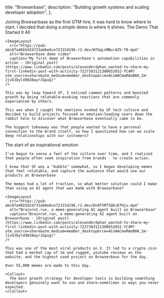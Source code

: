 
  title: "Browserbase",
  description: "Building growth systems and scaling developer adoption",
};

<ProjectTemplate>
  <Lead>
    Joining Browserbase as the first GTM hire, it was hard to know where to start. I decided that doing a simple demo is where it shines.
  </Lead>

  <ContentSection>
    <SectionHeading>The Demo That Started It All</SectionHeading>

    <ImageLayout
      src="https://pub-abc07a46b5d24733ab6e6ce723154196.r2.dev/W7GqLnMBurAZV-T0.mp4"
      alt="Browserbase demo video"
      caption="My first demo of Browserbase's automation capabilities in action - [Original post](https://www.linkedin.com/posts/alexanderdphan_wanted-to-share-my-first-linkedin-post-with-activity-7227383121300652032-YC4M?utm_source=share&utm_medium=member_desktop&rcm=ACoAACmaRAoB0A_2m-JjvOJDyl49838ayrJGpug)"
    />

    This was my leap toward SF, I noticed common patterns and boosted growth by being relatable—evoking reactions that are commonly experienced by others.

    This was when I caught the emotions evoked by SF tech culture and decided to build projects focused on emotion—leading users down the rabbit hole to discover what Browserbase eventually came to be.

    The biggest takeaway was that people wanted to have a personal connection to the brand itself, so how I questioned how can we scale deep relationships with our customers?

  </ContentSection>

  <ContentSection>
    <SectionHeading>The start of an inspirational emotion</SectionHeading>

    I've begun to sense a feel of the culture over time, and I realized that people often seek inspiration from brands - to create action.

    I knew that SF was a "bubble" somewhat, so I began developing memes that feel relatable, and capture the audience that would use our products at Browserbase

    The memes had a lot of traction, so what better solution could I make than using an AI agent that was made with Browserbase?

    <ImageLayout
      src="https://pub-abc07a46b5d24733ab6e6ce723154196.r2.dev/Dn0T5RTSQEcKTHju.mp4"
      alt="Brainrot.run, a meme-generating AI agent built on Browserbase"
      caption="Brainrot.run, a meme-generating AI agent built on Browserbase - [Original post](https://www.linkedin.com/posts/alexanderdphan_wanted-to-share-my-first-linkedin-post-with-activity-7227383121300652032-YC4M?utm_source=share&utm_medium=member_desktop&rcm=ACoAACmaRAoB0A_2m-JjvOJDyl49838ayrJGpug)"
    />

    This was one of the most viral products on X. It led to a crypto coin that had a market cap of 1m and rugged, youtube reviews on the website, and the highest used project on Browserbase for the day.

    Over 55,000 memes are made to this day.

    <Callout>
      The best growth strategy for developer tools is building something developers genuinely want to use and share—sometimes in ways you never expected.
    </Callout>

  </ContentSection>
</ProjectTemplate>
